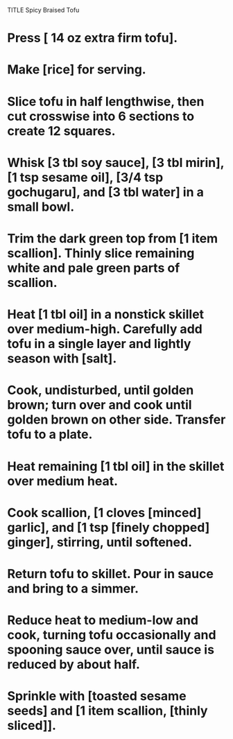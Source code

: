 TITLE Spicy Braised Tofu

# Press [ 14 oz extra firm tofu].
# Make [rice] for serving.
# Slice tofu in half lengthwise, then cut crosswise into 6 sections to create 12 squares.
# Whisk [3 tbl soy sauce], [3 tbl mirin], [1 tsp sesame oil], [3/4 tsp gochugaru], and [3 tbl water] in a small bowl.
# Trim the dark green top from [1 item scallion].  Thinly slice remaining white and pale green parts of scallion. 
# Heat [1 tbl oil] in a nonstick skillet over medium-high. Carefully add tofu in a single layer and lightly season with [salt]. 
# Cook, undisturbed, until golden brown; turn over and cook until golden brown on other side. Transfer tofu to a plate.
# Heat remaining [1 tbl oil] in the skillet over medium heat. 
# Cook scallion, [1 cloves [minced] garlic], and [1 tsp [finely chopped] ginger], stirring, until softened.
# Return tofu to skillet. Pour in sauce and bring to a simmer. 
# Reduce heat to medium-low and cook, turning tofu occasionally and spooning sauce over, until sauce is reduced by about half.
# Sprinkle with [toasted sesame seeds] and [1 item scallion, [thinly sliced]].